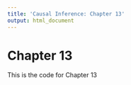 ```yaml
---
title: 'Causal Inference: Chapter 13'
output: html_document
---
```

# Chapter 13

This is the code for Chapter 13